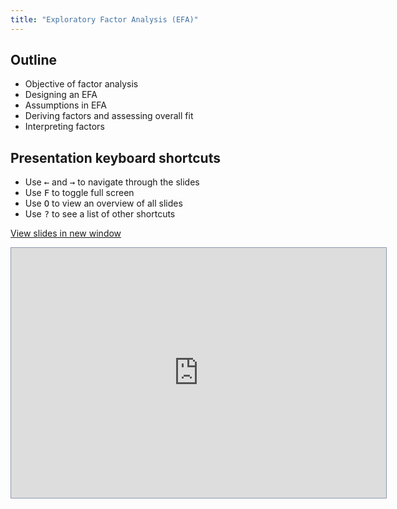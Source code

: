---
title: "Exploratory Factor Analysis (EFA)"
---

## Outline

-   Objective of factor analysis
-   Designing an EFA
-   Assumptions in EFA
-   Deriving factors and assessing overall fit
-   Interpreting factors

## Presentation keyboard shortcuts

::: text-line-space
<ul>

<li>Use <kbd>←</kbd> and <kbd>→</kbd> to navigate through the slides</li>

<li>Use <kbd>F</kbd> to toggle full screen</li>

<li>Use <kbd>O</kbd> to view an overview of all slides</li>

<li>Use <kbd>?</kbd> to see a list of other shortcuts</li>

</ul>
:::

<a href="https://chris-allones.github.io/sem-2023-materials/sem_presentations/02-efa/efa.html" target="_blank" class="btn-slides">View slides in new window</a>

```{=html}
<iframe class=box width="600" height="400" src="https://chris-allones.github.io/sem-2023-materials/sem_presentations/02-efa/efa.html" style="border:1px solid #8e9aaf";></iframe>
```
